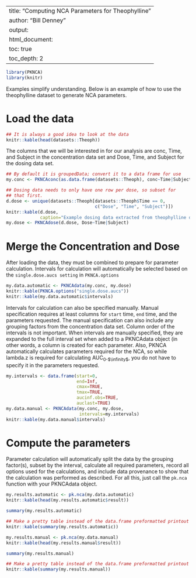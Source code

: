 <!--
%\VignetteEngine{knitr::rmarkdown}
%\VignetteIndexEntry{Computing NCA Parameters for Theophylline}
-->
---
title: "Computing NCA Parameters for Theophylline"
author: "Bill Denney"
output:
  html_document:
    toc: true
    toc_depth: 2
---

```{r setup, echo=FALSE, include=FALSE}
library(PKNCA)
library(knitr)
```

Examples simplify understanding.  Below is an example of how to use the theophylline dataset to generate NCA parameters.

# Load the data

```{r showtheoph}
## It is always a good idea to look at the data
knitr::kable(head(datasets::Theoph))
```

The columns that we will be interested in for our analysis are conc, Time, and Subject in the concentration data set and Dose, Time, and Subject for the dosing data set.

```{r setupconcdose}
## By default it is groupedData; convert it to a data frame for use
my.conc <- PKNCAconc(as.data.frame(datasets::Theoph), conc~Time|Subject)

## Dosing data needs to only have one row per dose, so subset for
## that first.
d.dose <- unique(datasets::Theoph[datasets::Theoph$Time == 0,
                                  c("Dose", "Time", "Subject")])
knitr::kable(d.dose,
             caption="Example dosing data extracted from theophylline data set")
my.dose <- PKNCAdose(d.dose, Dose~Time|Subject)
```

# Merge the Concentration and Dose

After loading the data, they must be combined to prepare for parameter calculation.  Intervals for calculation will automatically be selected based on the `single.dose.aucs setting` in `PKNCA.options`

```{r autointervals}
my.data.automatic <- PKNCAdata(my.conc, my.dose)
knitr::kable(PKNCA.options("single.dose.aucs"))
knitr::kable(my.data.automatic$intervals)
```

Intervals for calculation can also be specified manually.  Manual specification requires at least columns for `start` time, `end` time, and the parameters requested.  The manual specification can also include any grouping factors from the concentration data set.  Column order of the intervals is not important.  When intervals are manually specified, they are expanded to the full interval set when added to a PKNCAdata object (in other words, a column is created for each parameter.  Also, PKNCA automatically calculates parameters required for the NCA, so while lambda.z is required for calculating AUC~0-$\infinity$~, you do not have to specify it in the parameters requested.

```{r manualintervals}
my.intervals <- data.frame(start=0,
                           end=Inf,
                           cmax=TRUE,
                           tmax=TRUE,
                           aucinf.obs=TRUE,
                           auclast=TRUE)
my.data.manual <- PKNCAdata(my.conc, my.dose,
                            intervals=my.intervals)
knitr::kable(my.data.manual$intervals)
```

# Compute the parameters

Parameter calculation will automatically split the data by the grouping factor(s), subset by the interval, calculate all required parameters, record all options used for the calculations, and include data provenance to show that the calculation was performed as described.  For all this, just call the `pk.nca` function with your PKNCAdata object.

```{r calculationauto}
my.results.automatic <- pk.nca(my.data.automatic)
knitr::kable(head(my.results.automatic$result))
```
```{r calculationautoshow, eval=FALSE}
summary(my.results.automatic)
```
```{r calculationautoshowpretty, echo=FALSE}
## Make a pretty table instead of the data.frame preformatted printout
knitr::kable(summary(my.results.automatic))
```

```{r calculationmanual}
my.results.manual <- pk.nca(my.data.manual)
knitr::kable(head(my.results.manual$result))
```
```{r calculationmanualshow, eval=FALSE}
summary(my.results.manual)
```
```{r calculationmanualshowpretty, echo=FALSE}
## Make a pretty table instead of the data.frame preformatted printout
knitr::kable(summary(my.results.manual))
```
